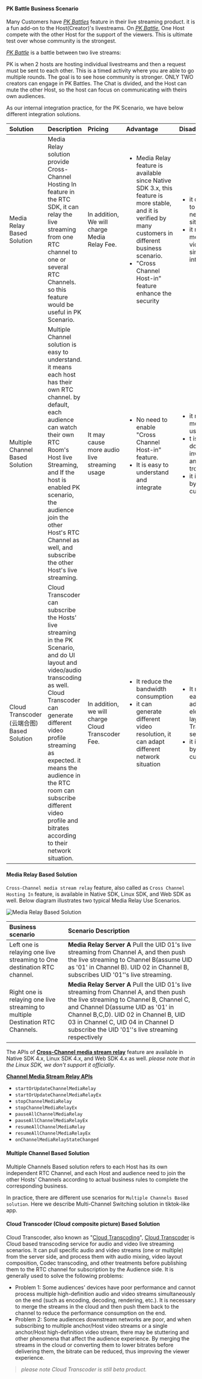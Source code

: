 #### PK Battle Business Scenario

Many Customers have _<u>PK Battles</u>_ feature in their live streaming product.  it is a fun add-on to the Host(Creator)'s livestreams. On _<u>PK Battle</u>_, One Host compete with the other Host for the support of the viewers.  This is ultimate test over whose community is the strongest. 

_<u>PK Battle</u>_ is a battle between two live streams:

PK is when 2 hosts are hosting individual livestreams and then a request must be sent to each other.
This is a timed activity where you are able to go multiple rounds.
The goal is to see hose community is stronger.
ONLY TWO creators can engage in PK Battles.
The Chat is divided, and the Host can mute the other Host, so the host can focus on communicating with theirs own audiences.


As our internal integration practice, for the PK Scenario, we have below different integration solutions.

| Solution | Description | Pricing | Advantage | Disadvantage |
| :------- | :---------- | :------ | :-------- | :----------- |
| Media Relay Based Solution | Media Relay solution provide Cross-Channel Hosting In feature in the RTC SDK, it can relay the live streaming from one RTC channel to one or several RTC Channels. so this feature would be useful in PK Scenario. | In addition, We will charge Media Relay Fee. | <ul><li>Media Relay feature is available since Native SDK 3.x, this feature is more stable, and it is verified by many customers in different business scenario.</li><li>"Cross Channel Host-in" feature enhance the security</li></ul> | <ul><li>it cannot adapt to different network situation</li><li>it may cause more FHD video usage since incorrect integration</li></ul> |
| Multiple Channel Based Solution | Multiple Channel solution is easy to understand. it means each host has their own RTC channel. by default, each audience can watch their own RTC Room's Host live Streaming, and If the host is enabled PK scenario, the audience join the other Host's RTC Channel as well, and subscribe the other Host's live streaming. | It may cause more audio live streaming usage | <ul><li>No need to enable "Cross Channel Host-in" feature.</li><li>It is easy to understand and integrate</li></ul> | <ul><li>it may cause more audio usage</li><li>t is not easy to do investigation and troubleshooting</li><li>it is not verified by many customers.</li></ul> |
| Cloud Transcoder (云端合图) Based Solution | Cloud Transcoder can subscribe the Hosts' live streaming in the PK Scenario, and do UI layout and video/audio transcoding as well. Cloud Transcoder can generate different video profile streaming as expected. it means the audience in the RTC room can subscribe different video profile and bitrates according to their network situation. | In addition, we will charge Cloud Transcoder Fee. | <ul><li>It reduce the bandwidth consumption</li><li>it can generate different video resolution, it can adapt different network situation</li></ul> | <ul><li>It may be not easy to add addition UI element in the layout of Cloud Transcoder service.</li><li>it is not verified by many customers.</li></ul> |



#### Media Relay Based Solution

`Cross-Channel media stream relay` feature, also called as  `Cross Channel Hosting In` feature,  is available in Native SDK, Linux SDK, and Web SDK as well. Below diagram illustrates two typical Media Relay Use Scenarios.

![Media Relay Based Solution](/images/solutions/live/media_relay_solution_diagram.png)


| Business scenario | Scenario Description |
| :---------------- | :------------------- |
| Left one is relaying one live streaming to One destination RTC channel. | **Media Relay Server A** Pull the UID 01's live streaming from Channel A, and then push the live streaming to Channel B(assume UID as '01' in Channel B). UID 02 in Channel B, subscribes UID '01''s live streaming. |
| Right one is relaying one live streaming to multiple Destination RTC Channels. | **Media Relay Server A** Pull the UID 01's live streaming from Channel A, and then push the live streaming to Channel B, Channel C, and Channel D(assume UID as '01' in Channel B,C,D). UID 02 in Channel B, UID 03 in Channel C, UID 04 in Channel D subscribe the UID '01''s live streaming respectively |


The APIs of **[Cross-Channel media stream relay](https://docs.agora.io/en/interactive-live-streaming/core-functionality/cross-channel-media-relay?platform=android)** feature are available in Native SDK 4.x, Linux SDK 4.x, and Web SDK 4.x as well. _please note that in the Linux SDK, we don't support it officially_. 


**[Channel Media Stream Relay APIs](https://api-ref.agora.io/en/video-sdk/android/4.x/API/rtc_api_overview.html#rtc_api_overview__media_stream_relay_across_channels)**

- `startOrUpdateChannelMediaRelay`
- `startOrUpdateChannelMediaRelayEx`
- `stopChannelMediaRelay`
- `stopChannelMediaRelayEx`
- `pauseAllChannelMediaRelay`
- `pauseAllChannelMediaRelayEx`
- `resumeAllChannelMediaRelay`
- `resumeAllChannelMediaRelayEx`
- `onChannelMediaRelayStateChanged`

#### Multiple Channel Based Solution

Multiple Channels Based solution refers to each Host has its own independent RTC Channel, and each Host and audience need to join the other Hosts' Channels according to actual business rules to complete the corresponding business.

In practice, there are different use scenarios for `Multiple Channels Based solution`. Here we describe Multi-Channel Switching solution in tiktok-like app.



#### Cloud Transcoder (Cloud composite picture) Based Solution

Cloud Transcoder, also known as "[Cloud Transcoding](https://docs-preprod.agora.io/en/live-streaming-premium-legacy/cloud_transcoder?platform=iOS)",  [Cloud Transcoder](https://docs-preprod.agora.io/en/live-streaming-premium-legacy/cloud_transcoder?platform=iOS) is Cloud based transcoding service for audio and video live streaming scenarios. It can pull specific audio and video streams (one or multiple) from the server side, and process them with audio mixing, video layout composition, Codec transcoding, and other treatments before publishing them to the RTC channel for subscription by the Audience side. It is generally used to solve the following problems:

- Problem 1: Some audiences' devices have poor performance and cannot process multiple high-definition audio and video streams simultaneously on the end (such as encoding, decoding, rendering, etc.). It is necessary to merge the streams in the cloud and then push them back to the channel to reduce the performance consumption on the end.
- Problem 2: Some audiences downstream networks are poor, and when subscribing to multiple anchor/Host video streams or a single anchor/Host high-definition video stream, there may be stuttering and other phenomena that affect the audience experience. By merging the streams in the cloud or converting them to lower bitrates before delivering them, the bitrate can be reduced, thus improving the viewer experience.

>*please note Cloud Transcoder is still beta product.*
